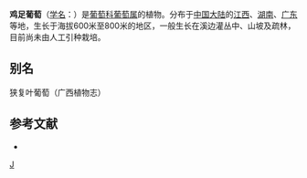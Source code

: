 {{Speciesbox 
| taxon = Vitis lanceolatifoliosa
| authority = [[李朝銮|C. L. Li]]
}}

'''鸡足葡萄'''（[[学名|学名]]：{{lang|la|''Vitis lanceolatifoliosa''}}）是[[葡萄科|葡萄科]][[葡萄属|葡萄属]]的植物。分布于[[中国大陆|中国大陆]]的[[江西|江西]]、[[湖南|湖南]]、[[广东|广东]]等地，生长于海拔600米至800米的地区，一般生长在溪边灌丛中、山坡及疏林，目前尚未由人工引种栽培。

== 别名 ==
狭复叶葡萄（广西植物志）

== 参考文献 ==
<div class="references-small">
* {{cite web| url =http://www.bioinfo.cn/db05/KmzwSpecies.php?action=view&id=29086| title =鸡足葡萄| work =《中国高等植物数据库全库》| publisher =中国科学院微生物研究所| author =昆明植物研究所| accessdate =2009-02-26| deadurl =yes| archiveurl =https://web.archive.org/web/20160305013834/http://www.bioinfo.cn/db05/KmzwSpecies.php?action=view&id=29086| archivedate =2016-03-05}}
</div>

{{Vitis}}
{{Taxonbar|from=Q11174318}}

[[Category:葡萄属|J]]


{{植物小作品}}